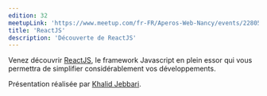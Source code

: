 ```yaml
---
edition: 32
meetupLink: 'https://www.meetup.com/fr-FR/Aperos-Web-Nancy/events/228056259/'
title: 'ReactJS'
description: 'Découverte de ReactJS'
---
```


Venez découvrir [ReactJS](https://facebook.github.io/react/), le framework Javascript en plein essor qui vous permettra de simplifier considérablement vos développements.

Présentation réalisée par [Khalid Jebbari](https://twitter.com/dj3bbz).
